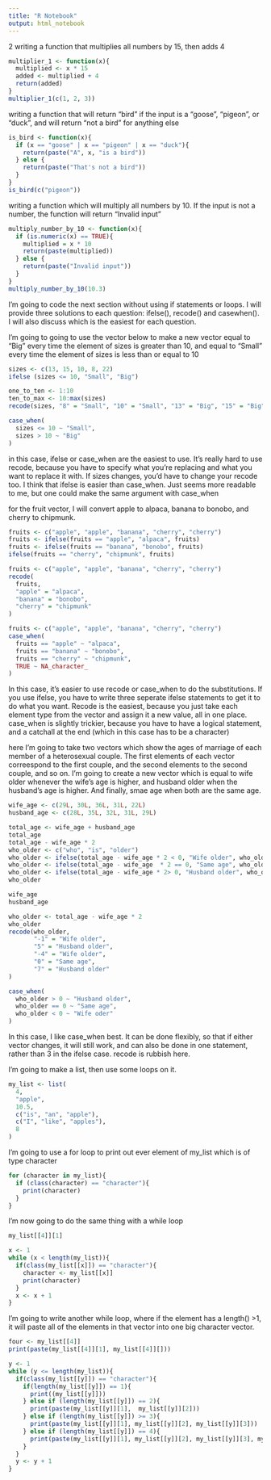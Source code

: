 ```yaml
---
title: "R Notebook"
output: html_notebook
---
```


2
writing a function that multiplies all numbers by 15, then adds 4
```r
multiplier_1 <- function(x){
  multiplied <- x * 15
  added <- multiplied + 4
  return(added)
}
multiplier_1(c(1, 2, 3))
```

writing a function that will return "bird" if the input is a "goose", "pigeon", or "duck", and will return "not a bird" for anything else
```r
is_bird <- function(x){
  if (x == "goose" | x == "pigeon" | x == "duck"){
    return(paste("A", x, "is a bird"))
  } else {
    return(paste("That's not a bird"))
  }
}
is_bird(c("pigeon"))
```

writing a function which will multiply all numbers by 10. If the input is not a number, the function will return "Invalid input"
```r
multiply_number_by_10 <- function(x){
  if (is.numeric(x) == TRUE){
    multiplied = x * 10
    return(paste(multiplied))
  } else {
    return(paste("Invalid input"))
  }
}
multiply_number_by_10(10.3)
```

I'm going to code the next section without using if statements or loops.
I will provide three solutions to each question: ifelse(), recode() and casewhen(). I will also discuss which is the easiest for each question.

I'm going to going to use the vector below to make a new vector equal to "Big" every time the element of sizes is greater than 10, and equal to "Small" every time the element of sizes is less than or equal to 10
```r
sizes <- c(13, 15, 10, 8, 22)
ifelse (sizes <= 10, "Small", "Big")
```
```r
one_to_ten <- 1:10
ten_to_max <- 10:max(sizes)
recode(sizes, "8" = "Small", "10" = "Small", "13" = "Big", "15" = "Big", "22" = "Big")

```
```r
case_when(
  sizes <= 10 ~ "Small",
  sizes > 10 ~ "Big"
)
```
in this case, ifelse or case_when are the easiest to use. It's really hard to use recode, because you have to specify what you're replacing and what you want to replace it with. If sizes changes, you'd have to change your recode too. I think that ifelse is easier than case_when. Just seems more readable to me, but one could make the same argument with case_when

for the fruit vector, I will convert apple to alpaca, banana to bonobo, and cherry to chipmunk.
```r
fruits <- c("apple", "apple", "banana", "cherry", "cherry")
fruits <- ifelse(fruits == "apple", "alpaca", fruits)
fruits <- ifelse(fruits == "banana", "bonobo", fruits)
ifelse(fruits == "cherry", "chipmunk", fruits)
```
```r
fruits <- c("apple", "apple", "banana", "cherry", "cherry")
recode(
  fruits, 
  "apple" = "alpaca", 
  "banana" = "bonobo", 
  "cherry" = "chipmunk"
)
```
```r
fruits <- c("apple", "apple", "banana", "cherry", "cherry")
case_when(
  fruits == "apple" ~ "alpaca",
  fruits == "banana" ~ "bonobo",
  fruits == "cherry" ~ "chipmunk",
  TRUE ~ NA_character_
)
```
In this case, it's easier to use recode or case_when to do the substitutions. If you use ifelse, you have to write three seperate ifelse statements to get it to do what you want. Recode is the easiest, because you just take each element type from the vector and assign it a new value, all in one place. case_when is slightly trickier, because you have to have a logical statement, and a catchall at the end (which in this case has to be a character)

here I'm going to take two vectors which show the ages of marriage of each member of a heterosexual couple. The first elements of each vector correespond to the first couple, and the second elements to the second couple, and so on. 
I'm going to create a new vector which is equal to wife older whenever the wife's age is higher, and husband older when the husband's age is higher. And finally, smae age when both are the same age. 
```r
wife_age <- c(29L, 30L, 36L, 31L, 22L)
husband_age <- c(28L, 35L, 32L, 31L, 29L)

```
```r
total_age <- wife_age + husband_age
total_age
total_age - wife_age * 2
who_older <- c("who", "is", "older")
who_older <- ifelse(total_age - wife_age * 2 < 0, "Wife older", who_older)
who_older <- ifelse(total_age - wife_age  * 2 == 0, "Same age", who_older)
who_older <- ifelse(total_age - wife_age * 2> 0, "Husband older", who_older)
who_older
```
```r
wife_age
husband_age

who_older <- total_age - wife_age * 2
who_older
recode(who_older,
       "-1" = "Wife older",
       "5" = "Husband older",
       "-4" = "Wife older", 
       "0" = "Same age", 
       "7" = "Husband older"
)
```
```r
case_when(
  who_older > 0 ~ "Husband older",
  who_older == 0 ~ "Same age",
  who_older < 0 ~ "Wife oder"
)
```
In this case, I like case_when best. It can be done flexibly, so that if either vector changes, it will still work, and can also be done in one statement, rather than 3 in the ifelse case. recode is rubbish here. 

I'm going to make a list, then use some loops on it. 
```r
my_list <- list(
  4, 
  "apple", 
  10.5,
  c("is", "an", "apple"),
  c("I", "like", "apples"),
  8
)
```
I'm going to use a for loop to print out ever element of my_list which is of type character
```r
for (character in my_list){
  if (class(character) == "character"){
    print(character)
  }
}
```
I'm now going to do the same thing with a while loop
```r
my_list[[4]][1]
```

```r
x <- 1
while (x < length(my_list)){
  if(class(my_list[[x]]) == "character"){
    character <- my_list[[x]]
    print(character)
  }
  x <- x + 1
}
```

I'm going to write another while loop, where if the element has a length() >1, it will paste all of the elements in that vector into one big character vector.
```r

four <- my_list[[4]]
print(paste(my_list[[4]][1], my_list[[4]][]))
```

```r
y <- 1
while (y <= length(my_list)){
  if(class(my_list[[y]]) == "character"){
    if(length(my_list[[y]]) == 1){
      print((my_list[[y]]))
    } else if (length(my_list[[y]]) == 2){
      print(paste(my_list[[y]][1],  my_list[[y]][2]))
    } else if (length(my_list[[y]]) >= 3){
      print(paste(my_list[[y]][1], my_list[[y]][2], my_list[[y]][3]))
    } else if (length(my_list[[y]]) == 4){
      print(paste(my_list[[y]][1], my_list[[y]][2], my_list[[y]][3], my_list[[y]][4]))
    }
  }
  y <- y + 1
}
```


















